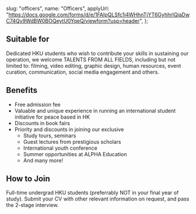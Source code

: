   slug: "officers",
  name: "Officers",
  applyUrl: "https://docs.google.com/forms/d/e/1FAIpQLSfc1i4WHhnTjYT6GyhhrlQjaDwC74Qy9WdBW0BOQeytU0YqeQ/viewform?usp=header",
};

## Suitable for

Dedicated HKU students who wish to contribute your skills in sustaining our operation, we welcome TALENTS FROM ALL FIELDS, including but not limited to: filming, video editing, graphic design, human resources, event curation, communication, social media engagement and others.

## Benefits

- Free admission fee
- Valuable and unique experience in running an international student initiative for peace based in HK
- Discounts in book fairs
- Priority and discounts in joining our exclusive
  - Study tours, seminars
  - Guest lectures from prestigious scholars
  - International youth conference
  - Summer opportunities at ALPHA Education
  - And many more!

## How to Join

Full-time undergrad HKU students (preferrably NOT in your final year of study). Submit your CV with other relevant information on request, and pass the 2-stage interview.
